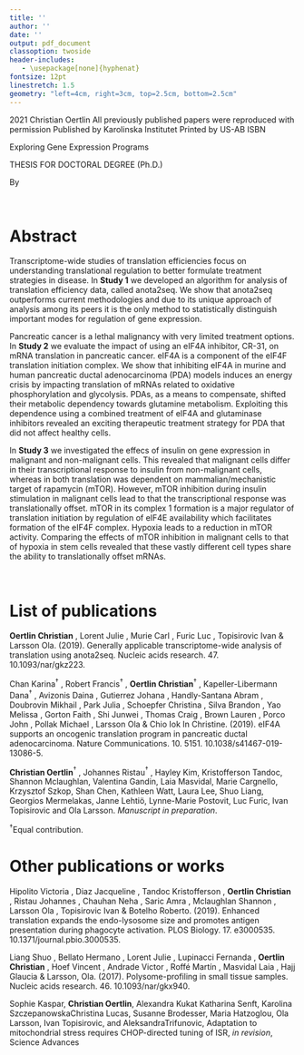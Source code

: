 ```yaml
---
title: ''
author: ''
date: ''
output: pdf_document
classoption: twoside
header-includes:
   - \usepackage[none]{hyphenat}
fontsize: 12pt
linestretch: 1.5
geometry: "left=4cm, right=3cm, top=2.5cm, bottom=2.5cm"
---
```


\pagenumbering{gobble}

\begin{center}

\vspace{50px}

From DEPARTMENT OF ONCOLOGY AND PATHOLOGY\\
Karolinska Institutet, Stockholm, Sweden\\

\vspace{75px}

\begin{Large}
\textbf{EXPLORING GENE EXPRESSION PROGRAMS: THE ROLE OF MRNA TRANSLATION IN CANCER}
\end{Large}

\vspace{25px}

\begin{large}
Christian Oertlin
\end{large}

\vspace{100px}

\includegraphics[width=3.5in]{../figures/logo-KI_large.pdf}

\vspace{50px}

\begin{large}
Stockholm 2021
\end{large}
\end{center}

\clearpage

\vspace*{\fill}
\copyright 2021 Christian Oertlin\newline
All previously published papers were reproduced with permission\newline
Published by Karolinska Institutet\newline
Printed by US-AB\newline
ISBN

\clearpage

Exploring Gene Expression Programs

THESIS FOR DOCTORAL DEGREE (Ph.D.)

By

\textbf{Christian Oertlin}
\begin{small}
\begin{minipage}[t]{0.55\textwidth}

\textit{Principal Supervisor:}\\
Dr. Ola Larsson\\
Karolinska Institutet\\
Department of Oncology and Pathology\\

\textit{Co-supervisor:}\\
Dr. Ivan Topisirovic\\
McGill University\\
Department of Oncology\\

\end{minipage}
\begin{minipage}[t]{0.55\textwidth}
\textit{Opponent:}\\
Prof. Alessandro Quattrone\\
University of Trento\\
Department of Cellular, Computational and Integrative Biology\\

\textit{Examination Board:}\\
Prof. Lukas Käll\\
Kungliga Tekniska Högskolan\\
Division of Gene Technology\\

Prof. Arne Östman\\
Karolinska Institutet\\
Department of Oncology\\

Prof. Rickard Sandberg\\
Karolinska Institutet\\
Department of Cell and Molecular Biology\\

\end{minipage}
\end{small}
\clearpage
\newpage

\

\newpage
# Abstract

Transcriptome-wide studies of translation efficiencies focus on understanding translational regulation to better formulate treatment strategies in disease. In **Study 1** we developed an algorithm for analysis of translation efficiency data, called anota2seq. We show that anota2seq outperforms current methodologies and due to its unique approach of analysis among its peers it is the only method to statistically distinguish important modes for regulation of gene expression.

Pancreatic cancer is a lethal malignancy with very limited treatment options. In **Study 2** we evaluate the impact of using an eIF4A inhibitor, CR-31, on mRNA translation in pancreatic cancer. eIF4A is a component of the eIF4F translation initiation complex. We show that inhibiting eIF4A in murine and human pancreatic ductal adenocarcinoma (PDA) models induces an energy crisis by impacting translation of mRNAs related to oxidative phosphorylation and glycolysis. PDAs, as a means to compensate, shifted their metabolic dependency towards glutamine metabolism. Exploiting this dependence using a combined treatment of eIF4A and glutaminase inhibitors revealed an exciting therapeutic treatment strategy for PDA that did not affect healthy cells.

In **Study 3** we investigated the effecs of insulin on gene expression in malignant and  non-malignant cells. This revealed that malignant cells differ in their transcriptional response to insulin from non-malignant cells, whereas in both translation was dependent on mammalian/mechanistic target of rapamycin (mTOR). However, mTOR inhibition during insulin stimulation in malignant cells lead to that the transcriptional response was translationally offset. mTOR in its complex 1 formation is a major regulator of translation initiation by regulation of eIF4E availability  which facilitates formation of the eIF4F complex. Hypoxia leads to a reduction in mTOR activity. Comparing the effects of mTOR inhibition in malignant cells to that of hypoxia in stem cells revealed that these vastly different cell types share the ability to translationally offset mRNAs.


\clearpage
\newpage

\

\newpage
# List of publications

**Oertlin Christian** , Lorent Julie , Murie Carl , Furic Luc , Topisirovic Ivan & Larsson Ola. (2019). Generally applicable transcriptome-wide analysis of translation using anota2seq. Nucleic acids research. 47. 10.1093/nar/gkz223. 

Chan Karina$^\dagger$ , Robert Francis$^\dagger$ , **Oertlin Christian**$^\dagger$ , Kapeller-Libermann Dana$^\dagger$ , Avizonis Daina , Gutierrez Johana , Handly-Santana Abram , Doubrovin Mikhail , Park Julia , Schoepfer Christina , Silva Brandon , Yao Melissa , Gorton Faith , Shi Junwei , Thomas Craig , Brown Lauren , Porco John , Pollak Michael , Larsson Ola & Chio Iok In Christine. (2019). eIF4A supports an oncogenic translation program in pancreatic ductal adenocarcinoma. Nature Communications. 10. 5151. 10.1038/s41467-019-13086-5.

**Christian Oertlin**$^\dagger$ , Johannes Ristau$^\dagger$ ,  Hayley Kim, Kristofferson Tandoc, Shannon Mclaughlan, Valentina Gandin,  Laia Masvidal, Marie Cargnello, Krzysztof Szkop, Shan Chen, Kathleen Watt, Laura Lee, Shuo Liang, Georgios Mermelakas, Janne Lehtiö,  Lynne-Marie Postovit, Luc Furic, Ivan Topisirovic and Ola Larsson. *Manuscript in preparation*. 

$^\dagger$Equal contribution.

\clearpage

# Other publications or works

Hipolito Victoria , Diaz Jacqueline , Tandoc Kristofferson , **Oertlin Christian** , Ristau Johannes , Chauhan Neha , Saric Amra , Mclaughlan Shannon , Larsson Ola , Topisirovic Ivan & Botelho Roberto. (2019). Enhanced translation expands the endo-lysosome size and promotes antigen presentation during phagocyte activation. PLOS Biology. 17. e3000535. 10.1371/journal.pbio.3000535. 

Liang Shuo , Bellato Hermano , Lorent Julie , Lupinacci Fernanda , **Oertlin Christian** , Hoef Vincent , Andrade Victor , Roffé Martín , Masvidal Laia , Hajj Glaucia & Larsson, Ola. (2017). Polysome-profiling in small tissue samples. Nucleic acids research. 46. 10.1093/nar/gkx940. 

Sophie   Kaspar,  **Christian Oertlin**,   Alexandra   Kukat   Katharina   Senft,   Karolina   SzczepanowskaChristina Lucas, Susanne Brodesser, Maria Hatzoglou, Ola Larsson, Ivan Topisirovic, and AleksandraTrifunovic,   Adaptation   to   mitochondrial   stress   requires   CHOP-directed   tuning   of   ISR,   *in  revision*, Science Advances



